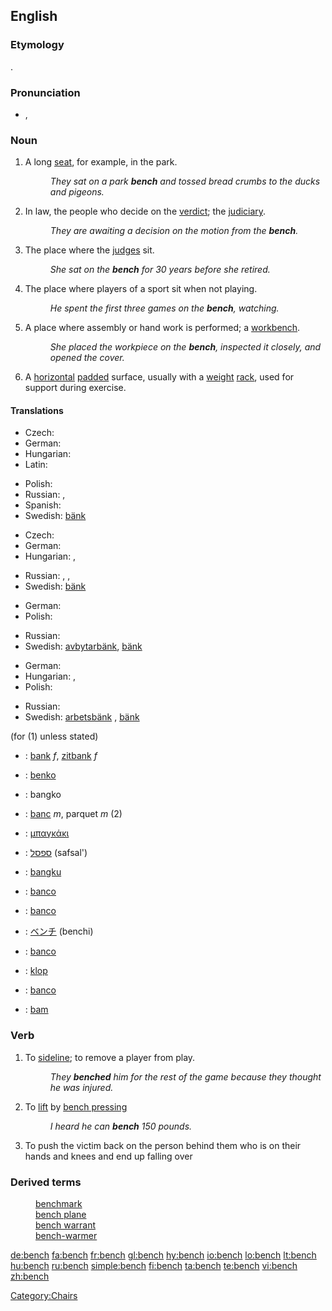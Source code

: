 {{wikipedia}}
==English==

===Etymology===
{{OE.}} {{term|benc|benċ|lang=ang}}.

===Pronunciation===
* {{IPA|/bɛntʃ/}}, {{SAMPA|/bEntS/}}
*: {{audio|en-us-bench.ogg|Audio (US)}}
*: {{rhymes|ɛntʃ}}

===Noun===
{{en-noun|es}}

# A long [[seat]], for example, in the park.
#: ''They sat on a park '''bench''' and tossed bread crumbs to the ducks and pigeons.''
# In law, the people who decide on the [[verdict]]; the [[judiciary]].
#: ''They are awaiting a decision on the motion from the '''bench'''.''
# {{context|law|figurative}} The place where the [[judge]]s sit.
#: ''She sat on the '''bench''' for 30 years before she retired.''
# The place where players of a sport sit when not playing.
#: ''He spent the first three games on the '''bench''', watching.''
# A place where assembly or hand work is performed; a [[workbench]].
#: ''She placed the workpiece on the '''bench''', inspected it closely, and opened the cover.''
# {{weightlifting}} A [[horizontal]] [[pad]]ded surface, usually with a [[weight]] [[rack]], used for support during exercise.

====Translations====
{{trans-top|long seat in the park}}
* Czech: {{t-|cs|lavička|f}}
* German: {{t+|de|Bank|f}}
* Hungarian: {{t+|hu|pad}}
* Latin: {{t-|la|subsellium|n}}
{{trans-mid}}
* Polish: {{t+|pl|ławka|f}}
* Russian: {{t+|ru|скамейка|f|tr=skam'éjka|sc=Cyrl}}, {{t+|ru|скамья|f|tr=skam'já|sc=Cyrl}}
* Spanish: {{t|es|banco|m}}
* Swedish: [[bänk]] {{c}}
{{trans-bottom}}

{{trans-top|long seat at a table}}
* Czech: {{t-|cs|lavice|f}}
* German: {{t+|de|Bank|f}}
* Hungarian: {{t|hu|ülőpad}}, {{t|hu|lóca}}
{{trans-mid}}
* Russian: {{t+|ru|скамейка|f|tr=skam'éjka|sc=Cyrl}}, {{t+|ru|скамья|f|tr=skam'já|sc=Cyrl}}, {{t+|ru|лавка|f|tr=lávka|sc=Cyrl}}
* Swedish: [[bänk]] {{c}}
{{trans-bottom}}

{{trans-top|where players of a sport sit}}
* German: {{t+|de|Bank|f}}
* Polish: {{t+|pl|ławka|f}}
{{trans-mid}}
* Russian: {{t|ru|скамейка запасных|f|tr=skam'éjka zapasnýχ|sc=Cyrl}}
* Swedish: [[avbytarbänk]]{{c}}, [[bänk]] {{c}}
{{trans-bottom}}

{{trans-top|workbench}}
* German: {{t+|de|Werkbank|f}}
* Hungarian: {{t|hu|munkapad}}, {{t|hu|munkaasztal}}
* Polish: {{t+|pl|stół|m}}
{{trans-mid}}
* Russian: {{t+|ru|верстак|m|tr=v'ersták|sc=Cyrl}}
* Swedish: [[arbetsbänk]] {{c}}, [[bänk]] {{c}}
{{trans-bottom}}

{{checktrans-top}}
(for (1) unless stated)
* {{ttbc|Dutch}}: [[bank]] ''f'', [[zitbank]] ''f''
* {{ttbc|Esperanto}}: [[benko]]
* {{ttbc|Filipino}}: bangko
* {{ttbc|French}}: [[banc]] ''m'', parquet ''m'' (2)
* {{ttbc|Greek}}: [[μπαγκάκι]]
* {{ttbc|Hebrew}}: [[ספסל]] (safsal')
* {{ttbc|Indonesian}}: [[bangku]]
* {{ttbc|Interlingua}}: [[banco]]
* {{ttbc|Italian}}: [[banco]]
* {{ttbc|Japanese}}: [[ベンチ]] (benchi)
* {{ttbc|Portuguese}}: [[banco]] {{m}}
* {{ttbc|Slovenian}}: [[klop]]
* {{ttbc|Spanish}}: [[banco]]
* {{ttbc|Volapük}}: [[bam]]
{{checktrans-bottom}}

===Verb===
{{en-verb|bench|es}}

# {{context|transitive|sports}} To [[sideline]]; to remove a player from play.
#: ''They '''benched''' him for the rest of the game because they thought he was injured.''
# {{context|transitive|weightlifting}} To [[lift]] by [[bench press]]ing
#: ''I heard he can '''bench''' 150 pounds.''
# {{slang}} To push the victim back on the person behind them who is on their hands and knees and end up falling over

===Derived terms===
: [[benchmark]]
: [[bench plane]]
: [[bench warrant]]
: [[bench-warmer]]

[[Category:Chairs]]

[[de:bench]]
[[fa:bench]]
[[fr:bench]]
[[gl:bench]]
[[hy:bench]]
[[io:bench]]
[[lo:bench]]
[[lt:bench]]
[[hu:bench]]
[[ru:bench]]
[[simple:bench]]
[[fi:bench]]
[[ta:bench]]
[[te:bench]]
[[vi:bench]]
[[zh:bench]]
